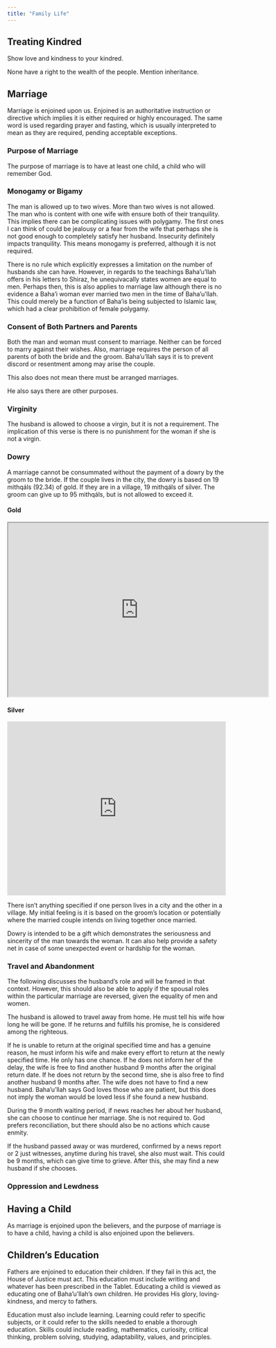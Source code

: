 ```yaml
---
title: "Family Life"
---
```


## Treating Kindred

Show love and kindness to your kindred.

None have a right to the wealth of the people. Mention inheritance.

## Marriage

Marriage is enjoined upon us. Enjoined is an authoritative instruction or directive which implies it is either required or highly encouraged. The same word is used regarding prayer and fasting, which is usually interpreted to mean as they are required, pending acceptable exceptions.

### Purpose of Marriage

The purpose of marriage is to have at least one child, a child who will remember God.

### Monogamy or Bigamy

The man is allowed up to two wives. More than two wives is not allowed. The man who is content with one wife with ensure both of their tranquility. This implies there can be complicating issues with polygamy. The first ones I can think of could be jealousy or a fear from the wife that perhaps she is not good enough to completely satisfy her husband. Insecurity definitely impacts tranquility. This means monogamy is preferred, although it is not required.

There is no rule which explicitly expresses a limitation on the number of husbands she can have. However, in regards to the teachings Baha'u'llah offers in his letters to Shiraz, he unequivacally states women are equal to men. Perhaps then, this is also applies to marriage law although there is no evidence a Baha'i woman ever married two men in the time of Baha'u'llah. This could merely be a function of Baha'is being subjected to Islamic law, which had a clear prohibition of female polygamy.

### Consent of Both Partners and Parents

Both the man and woman must consent to marriage. Neither can be forced to marry against their wishes. Also, marriage requires the person of all parents of both the bride and the groom. Baha'u'llah says it is to prevent discord or resentment among may arise the couple.

This also does not mean there must be arranged marriages.

He also says there are other purposes.

### Virginity

The husband is allowed to choose a virgin, but it is not a requirement. The implication of this verse is there is no punishment for the woman if she is not a virgin.

### Dowry

A marriage cannot be consummated without the payment of a dowry by the groom to the bride. If the couple lives in the city, the dowry is based on 19 mithqáls (92.34) of gold. If they are in a village, 19 mithqáls of silver. The groom can give up to 95 mithqáls, but is not allowed to exceed it.

#### Gold

<iframe src="https://www.kitco.com/gold-price-today-usa/" width="600" height="400">

</iframe>

#### Silver

<iframe src="https://www.kitco.com/charts/livesilver.html" width="100%" height="400" frameborder="0" allowfullscreen>

</iframe>

There isn't anything specified if one person lives in a city and the other in a village. My initial feeling is it is based on the groom's location or potentially where the married couple intends on living together once married.

Dowry is intended to be a gift which demonstrates the seriousness and sincerity of the man towards the woman. It can also help provide a safety net in case of some unexpected event or hardship for the woman.

### Travel and Abandonment

The following discusses the husband's role and will be framed in that context. However, this should also be able to apply if the spousal roles within the particular marriage are reversed, given the equality of men and women.

The husband is allowed to travel away from home. He must tell his wife how long he will be gone. If he returns and fulfills his promise, he is considered among the righteous.

If he is unable to return at the original specified time and has a genuine reason, he must inform his wife and make every effort to return at the newly specified time. He only has one chance. If he does not inform her of the delay, the wife is free to find another husband 9 months after the original return date. If he does not return by the second time, she is also free to find another husband 9 months after. The wife does not have to find a new husband. Baha'u'llah says God loves those who are patient, but this does not imply the woman would be loved less if she found a new husband.

During the 9 month waiting period, if news reaches her about her husband, she can choose to continue her marriage. She is not required to. God prefers reconciliation, but there should also be no actions which cause enmity.

If the husband passed away or was murdered, confirmed by a news report or 2 just witnesses, anytime during his travel, she also must wait. This could be 9 months, which can give time to grieve. After this, she may find a new husband if she chooses.

### Oppression and Lewdness

## Having a Child

As marriage is enjoined upon the believers, and the purpose of marriage is to have a child, having a child is also enjoined upon the believers.

## Children's Education

Fathers are enjoined to education their children. If they fail in this act, the House of Justice must act. This education must include writing and whatever has been prescribed in the Tablet. Educating a child is viewed as educating one of Baha'u'llah's own children. He provides His glory, loving-kindness, and mercy to fathers.

Education must also include learning. Learning could refer to specific subjects, or it could refer to the skills needed to enable a thorough education. Skills could include reading, mathematics, curiosity, critical thinking, problem solving, studying, adaptability, values, and principles.
